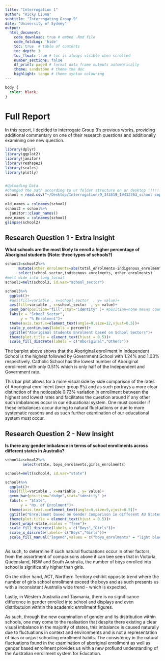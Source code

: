 ```yaml
---
title: "Interrogation 1"
author: "Ricky Liuna"
subtitle: "Interrogating Group 9"
date: "University of Sydney"
output:
  html_document:
    code_download: true # embed .Rmd file
    code_folding: 'hide'
    toc: true  # table of contents
    toc_depth: 3
    toc_float: true # toc is always visible when scrolled
    number_sections: false 
    df_print: paged # format data frame outputs automatically
    theme: sandstone # theme the doc
    highlight: tango # theme syntax colouring
---
```


```css
body {
  color: black;
}
```

# Full Report

In this report, I decided to interrogate Group 9's previous works, providing additional commentary on one of their research questions and additionally examining one new question.

```r
library(dplyr)
library(ggplot2)
library(janitor)
library(reshape2)
library(scales)
library(plotly)


#Uploading Data. 
#Changed the path according to ur folder structure on ur desktop !!!!!!!!!
school = read.csv("~/Desktop/Interrogation/9_143619_19412763_school copy.csv")
 
old_names = colnames(school)
school2 = school%>%
  janitor::clean_names()
new_names = colnames(school)                            
glimpse(school2)

```

## Research Question 1 - Extra Insight

**What schools are the most likely to enroll a higher percentage of Aboriginal students (Note: three types of schools?)**

```r

school3=school2%>%
      mutate(other_enrolments=abs(total_enrolments-indigenous_enrolments))%>%
      select(school_sector,indigenous_enrolments, other_enrolments)
#melt wide into long format
school3=melt(school3, id.var="school_sector")

school3%>%
  ggplot()+
  #aes(fill=variable , x=school_sector  , y= value)+
  aes(fill=variable , x=school_sector  , y= value)+
  geom_bar(position="fill",stat="identity" )+ #position=none means count, dodge means next to each other, fill means %
  labs(x = "School Sector",
       y = "% Enrolment")+
  theme(axis.text.x=element_text(angle=0,size=12,vjust=0.5))+
  scale_y_continuous(labels = percent)+
  ggtitle("Aboriginal Students Enrolment based on School Sectors")+
  theme(plot.title = element_text(hjust = 0.5))+
  scale_fill_discrete(labels = c("Aboriginal","Others"))

```

The barplot above shows that the Aboriginal enrollment in Independent School is the highest followed by Government School with 1.24% and 1.03% respectively. Catholic School has the lowest number of Aboriginal enrollment with only 0.51% which is only half of the Independent and Government rate. 

This bar plot allows for a more visual side by side comparison of the rates of Aboriginal enrollment (over group 9's) and as such portrays a more clear distinction of the noticeable 0.73% variation in enrollment between the highest and lowest rates and facilitates the question around if any other such imbalances occur in our educational system. One must consider if these imbalances occur during to natural fluctuations or due to more systematic reasons and as such further examination of our educational system must occur.


## Research Question 2 - New Insight

**Is there any gender imbalance in terms of school enrollments across different states in Australia?**

```r
school4=school2%>%
        select(state, boys_enrolments,girls_enrolments)

school4=melt(school4, id.var="state")

school4%>%
  ggplot()+
  aes(fill=variable , x=variable , y= value)+
  geom_bar(position="dodge",stat="identity" )+
  labs(x = "State",
       y = "No. of Enrolment")+
  theme(axis.text.x=element_text(angle=0,size=9,vjust=0.5))+
  ggtitle("Enrollment based on Gender Comparison in different AU States")+
  theme(plot.title = element_text(hjust = 0.5))+
  facet_wrap(~state,scales = "free")+
  scale_fill_discrete(labels = c("Boys","Girls"))+
  scale_x_discrete(labels= c("Boys","Girls"))+
  scale_fill_manual("legend",values = c("boys_enrolments" = "light blue", "girls_enrolments" = "light pink"))
  
```

As such, to determine if such natural fluctuations occur in other factors, from the assortment of comparisons above it can bee seen that in Victoria, Queensland, NSW and South Australia, the number of boys enrolled into school is significantly higher than girls.

On the other hand, ACT, Northern Territory exhibit opposite trend where the number of girls school enrollment exceed the boys and as such presents us with a inconsistent Australia wide trend - which is expected.

Lastly, in Western Australia and Tasmania, there is no significance difference in gender enrolled into school and displays and even distributuion withtin the academic enrollment figures.

As such, through the new examination of gender and its distribution within schools, one may come to the realisation that despite there existing a clear visual imbalance in the majority of states, this imbalance is caused naturally due to fluctuations in context and environments and is not a representation of bias or unjust schooling enrollment habits. The consistency in the natural fluctuations found in the examination of aboriginal enrollment as well as gender based enrollment provides us with a new profiund understanding of the Australian enrollment system for Education.

